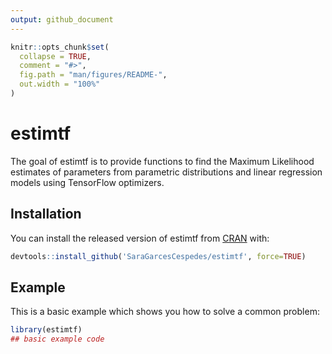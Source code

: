 ```yaml
---
output: github_document
---
```


<!-- README.md is generated from README.Rmd. Please edit that file -->

```r
knitr::opts_chunk$set(
  collapse = TRUE,
  comment = "#>",
  fig.path = "man/figures/README-",
  out.width = "100%"
)
```

# estimtf

<!-- badges: start -->
<!-- badges: end -->

The goal of estimtf is to provide functions to find the Maximum Likelihood estimates 
of parameters from parametric distributions and linear regression models using TensorFlow optimizers.

## Installation

You can install the released version of estimtf from [CRAN](https://CRAN.R-project.org) with:

``` r
devtools::install_github('SaraGarcesCespedes/estimtf', force=TRUE) 
```

## Example

This is a basic example which shows you how to solve a common problem:

```r
library(estimtf)
## basic example code
```

